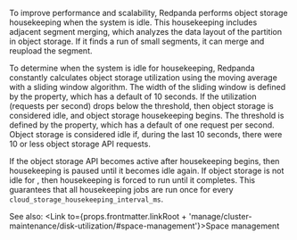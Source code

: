 
To improve performance and scalability, Redpanda performs object storage housekeeping when the system is idle. This housekeeping includes adjacent segment merging, which analyzes the data layout of the partition in object storage. If it finds a run of small segments, it can merge and reupload the segment.

To determine when the system is idle for housekeeping, Redpanda constantly calculates object storage utilization using the moving average with a sliding window algorithm. The width of the sliding window is defined by the <TunableClusterProperty name="cloud_storage_idle_timeout_ms" frontmatter={props.frontmatter}/> property, which has a default of 10 seconds. If the utilization (requests per second) drops below the threshold, then object storage is considered idle, and object storage housekeeping begins. The threshold is defined by the <TunableClusterProperty name="cloud_storage_idle_threshold_rps" frontmatter={props.frontmatter}/> property, which has a default of one request per second. Object storage is considered idle if, during the last 10 seconds, there were 10 or less object storage API requests.

If the object storage API becomes active after housekeeping begins, then housekeeping is paused until it becomes idle again. If object storage is not idle for <TunableClusterProperty name="cloud_storage_housekeeping_interval_ms" frontmatter={props.frontmatter}/>, then housekeeping is forced to run until it completes. This guarantees that all housekeeping jobs are run once for every `cloud_storage_housekeeping_interval_ms`. 

See also: <Link to={props.frontmatter.linkRoot + 'manage/cluster-maintenance/disk-utilization/#space-management'}>Space management</Link>